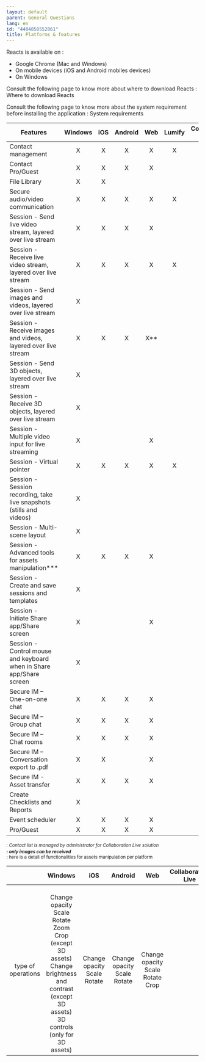```yaml
---
layout: default
parent: General Questions
lang: en
id: "4404858552861"
title: Platforms & features
---
```

Reacts is available on :

- Google Chrome (Mac and Windows)
- On mobile devices (iOS and Android mobiles devices)
- On Windows

Consult the following page to know more about where to download Reacts : Where to download Reacts

Consult the following page to know more about the system requirement before installing the application : System requirements

| **Features**                                                         | **Windows** | **iOS** | **Android** | **Web** | **Lumify** | **Collaboration Live** |
|----------------------------------------------------------------------|:-----------:|:-------:|:-----------:|:-------:|:----------:|:----------------------:|
| Contact management                                                   |      X      |    X    |      X      |    X    |     X      |           X*           |
| Contact Pro/Guest                                                    |      X      |    X    |      X      |    X    |            |                        |
| File Library                                                         |      X      |    X    |             |         |            |                        |
| Secure audio/video communication                                     |      X      |    X    |      X      |    X    |     X      |           X            |
| Session - Send live video stream, layered over live stream           |      X      |    X    |      X      |    X    |            |                        |
| Session - Receive live video stream, layered over live stream        |      X      |    X    |      X      |    X    |     X      |           X            |
| Session - Send images and videos, layered over live stream           |      X      |         |             |         |            |                        |
| Session - Receive images and videos, layered over live stream        |      X      |    X    |      X      |   X**   |            |           X            |
| Session - Send 3D objects, layered over live stream                  |      X      |         |             |         |            |                        |
| Session - Receive 3D objects, layered over live stream               |      X      |         |             |         |            |           X            |
| Session - Multiple video input for live streaming                    |      X      |         |             |    X    |            |                        |
| Session - Virtual pointer                                            |      X      |    X    |      X      |    X    |     X      |           X            |
| Session - Session recording, take live snapshots (stills and videos) |      X      |         |             |         |            |                        |
| Session - Multi-scene layout                                         |      X      |         |             |         |            |                        |
| Session - Advanced tools for assets manipulation***                  |      X      |    X    |      X      |    X    |            |           X            |
| Session - Create and save sessions and templates                     |      X      |         |             |         |            |                        |
| Session - Initiate Share app/Share screen                            |      X      |         |             |    X    |            |           X            |
| Session - Control mouse and keyboard when in Share app/Share screen  |      X      |         |             |         |            |                        |
| Secure IM – One-on-one chat                                          |      X      |    X    |      X      |    X    |            |           X            |
| Secure IM – Group chat                                               |      X      |    X    |      X      |    X    |            |                        |
| Secure IM – Chat rooms                                               |      X      |    X    |      X      |    X    |            |                        |
| Secure IM – Conversation export to .pdf                              |      X      |    X    |             |    X    |            |                        |
| Secure IM - Asset transfer                                           |      X      |    X    |      X      |    X    |            |                        |
| Create Checklists and Reports                                        |      X      |         |             |         |            |                        |
| Event scheduler                                                      |      X      |    X    |      X      |    X    |            |                        |
| Pro/Guest                                                            |      X      |    X    |      X      |    X    |            |                        |



<small>*: Contact list is managed by administrator for Collaboration Live solution</small>  
<small>**: only images can be received</small>  
<small>***: here is a detail of functionalities for assets manipulation per platform</small>  

|                          |                                                                              Windows                                                                              |                 iOS                 |              Android               |                    Web                    | Collaboration Live  |
|:------------------------:|:-----------------------------------------------------------------------------------------------------------------------------------------------------------------:|:-----------------------------------:|:----------------------------------:|:-----------------------------------------:|:-------------------:|
|    type of operations    | <br/>Change opacity<br/>Scale<br/>Rotate<br/>Zoom<br/>Crop (except 3D assets)<br/>Change brightness and contrast (except 3D assets)<br/>3D controls (only for 3D assets) | Change opacity<br/>Scale<br/>Rotate   | Change opacity<br/>Scale<br/>Rotate  | Change opacity<br/>Scale<br/>Rotate<br/>Crop |


